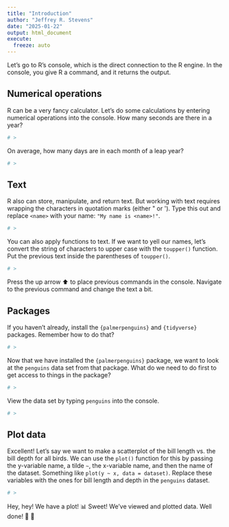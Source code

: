 ```yaml
---
title: "Introduction"
author: "Jeffrey R. Stevens"
date: "2025-01-22"
output: html_document
execute:
  freeze: auto
---
```


Let's go to R's console, which is the direct connection to the R engine. In the console, you give R a command, and it returns the output.

## Numerical operations

R can be a very fancy calculator. Let's do some calculations by entering numerical operations into the console. How many seconds are there in a year?
```r
# >
```

On average, how many days are in each month of a leap year?
```r
# >
```

## Text

R also can store, manipulate, and return text. But working with text requires wrapping the characters in quotation marks (either \" or \'). Type this out and replace `<name>` with your name: `"My name is <name>!"`.
```r
# >
```

You can also apply functions to text. If we want to yell our names, let's convert the string of characters to upper case with the `toupper()` function. Put the previous text inside the parentheses of `toupper()`.
```r
# >
```

Press the up arrow ⬆️ to place previous commands in the console. Navigate to the previous command and change the text a bit.

## Packages

If you haven't already, install the `{palmerpenguins}` and `{tidyverse}` packages. Remember how to do that?
```r
# >
```

Now that we have installed the `{palmerpenguins}` package, we want to look at the `penguins` data set from that package. What do we need to do first to get access to things in the package?
```r
# >
```


View the data set by typing `penguins` into the console.
```r
# >
```

## Plot data 

Excellent! Let's say we want to make a scatterplot of the bill length vs. the bill depth for all birds. We can use the `plot()` function for this by passing the y-variable name, a tilde `~`, the x-variable name, and then the name of the dataset. Something like `plot(y ~ x, data = dataset)`. Replace these variables with the ones for bill length and depth in the `penguins` dataset.

```r
# >
```

Hey, hey! We have a plot! 📊 Sweet! We've viewed and plotted data. Well done! 🎉 💪


